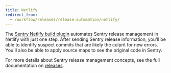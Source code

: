 ```yaml
---
title: Netlify
redirect_from:
  - /workflow/releases/release-automation/netlify/
---
```


The [Sentry Netlify build plugin](https://github.com/getsentry/sentry-netlify-build-plugin) automates Sentry release management in Netlify with just one step. After sending Sentry release information, you'll be able to identify suspect commits that are likely the culprit for new errors. You'll also be able to apply source maps to see the original code in Sentry.

For more details about Sentry release management concepts, see the full documentation on [releases](/workflow/releases/).
